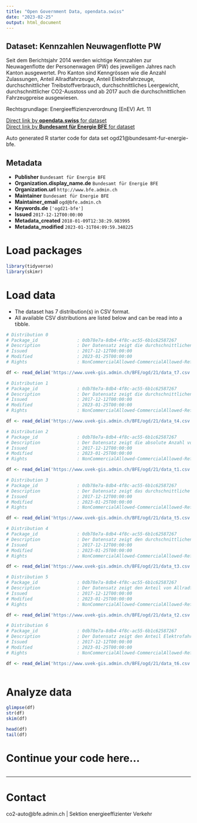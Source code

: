 ```yaml
---
title: "Open Government Data, opendata.swiss"
date: "2023-02-25"
output: html_document
---
```


## Dataset: Kennzahlen Neuwagenflotte PW

Seit dem Berichtsjahr 2014 werden wichtige Kennzahlen zur Neuwagenflotte der Personenwagen (PW) des jeweiligen Jahres nach Kanton ausgewertet. Pro Kanton sind Kenngrössen wie die Anzahl Zulassungen, Anteil Allradfahrzeuge, Anteil Elektrofahrzeuge, durchschnittlicher Treibstoffverbrauch, durchschnittliches Leergewicht, durchschnittlicher CO2-Ausstoss und ab 2017 auch die durchschnittlichen Fahrzeugpreise ausgewiesen.

Rechtsgrundlage: Energieeffizienzverordnung (EnEV) Art. 11

[Direct link by **opendata.swiss** for dataset](https://opendata.swiss/de/dataset/kennzahlen-neuwagenflotte)<br>
[Direct link by **Bundesamt für Energie BFE** for dataset](https://www.bfe.admin.ch/bfe/de/home/versorgung/statistik-und-geodaten/kennzahlen-fahrzeuge/kennzahlen-neuwagenflotte.html)

Auto generated R starter code for data set ogd21@bundesamt-fur-energie-bfe.

## Metadata

- **Publisher** `Bundesamt für Energie BFE`
- **Organization.display_name.de** `Bundesamt für Energie BFE`
- **Organization.url** `http://www.bfe.admin.ch`
- **Maintainer** `Bundesamt für Energie BFE`
- **Maintainer_email** `ogd@bfe.admin.ch`
- **Keywords.de** `['ogd21-bfe']`
- **Issued** `2017-12-12T00:00:00`
- **Metadata_created** `2018-01-09T12:38:29.983995`
- **Metadata_modified** `2023-01-31T04:09:59.340225`


# Load packages

```r

library(tidyverse)
library(skimr)

```

# Load data

-   The dataset has 7 distribution(s) in CSV format.
-   All available CSV distributions are listed below and can be read into a tibble.

```r

# Distribution 0
# Package_id               : 0db78e7a-8db4-4f8c-ac55-6b1c62587267
# Description              : Der Datensatz zeigt die durchschnittlichen Fahrzeugpreise bei den neuzugelassenen Personenwagen pro Jahr und Kanton. Die Datenreihe ist ab 2017 verfügbar. Nummerierung der Kantone gemäss BFS.
# Issued                   : 2017-12-12T00:00:00
# Modified                 : 2023-01-25T00:00:00
# Rights                   : NonCommercialAllowed-CommercialAllowed-ReferenceRequired

df <- read_delim('https://www.uvek-gis.admin.ch/BFE/ogd/21/data_t7.csv')

# Distribution 1
# Package_id               : 0db78e7a-8db4-4f8c-ac55-6b1c62587267
# Description              : Der Datensatz zeigt die durchschnittlichen CO2-Emissionen bei den neuzugelassenen Personenwagen pro Jahr und Kanton. Die Datenreihe ist ab 2014 verfügbar. Nummerierung der Kantone gemäss BFS.
# Issued                   : 2017-12-12T00:00:00
# Modified                 : 2023-01-25T00:00:00
# Rights                   : NonCommercialAllowed-CommercialAllowed-ReferenceRequired

df <- read_delim('https://www.uvek-gis.admin.ch/BFE/ogd/21/data_t4.csv')

# Distribution 2
# Package_id               : 0db78e7a-8db4-4f8c-ac55-6b1c62587267
# Description              : Der Datensatz zeigt die absolute Anzahl von Neuzulassungen bei den Personenwagen pro Jahr und Kanton. Die Datenreihe ist ab 2014 verfügbar. Nummerierung der Kantone gemäss BFS.
# Issued                   : 2017-12-12T00:00:00
# Modified                 : 2023-01-25T00:00:00
# Rights                   : NonCommercialAllowed-CommercialAllowed-ReferenceRequired

df <- read_delim('https://www.uvek-gis.admin.ch/BFE/ogd/21/data_t1.csv')

# Distribution 3
# Package_id               : 0db78e7a-8db4-4f8c-ac55-6b1c62587267
# Description              : Der Datensatz zeigt das durchschnittliche Leergewicht bei den neuzugelassenen Personenwagen pro Jahr und Kanton. Die Datenreihe ist ab 2014 verfügbar. Nummerierung der Kantone gemäss BFS.
# Issued                   : 2017-12-12T00:00:00
# Modified                 : 2023-01-25T00:00:00
# Rights                   : NonCommercialAllowed-CommercialAllowed-ReferenceRequired

df <- read_delim('https://www.uvek-gis.admin.ch/BFE/ogd/21/data_t5.csv')

# Distribution 4
# Package_id               : 0db78e7a-8db4-4f8c-ac55-6b1c62587267
# Description              : Der Datensatz zeigt den durchschnittlichen Treibstoffverbrauch bei den neuzugelassenen Personenwagen pro Jahr und Kanton. Die Datenreihe ist ab 2014 verfügbar. Nummerierung der Kantone gemäss BFS.
# Issued                   : 2017-12-12T00:00:00
# Modified                 : 2023-01-25T00:00:00
# Rights                   : NonCommercialAllowed-CommercialAllowed-ReferenceRequired

df <- read_delim('https://www.uvek-gis.admin.ch/BFE/ogd/21/data_t3.csv')

# Distribution 5
# Package_id               : 0db78e7a-8db4-4f8c-ac55-6b1c62587267
# Description              : Der Datensatz zeigt den Anteil von Allradfahrzeugen bei den neuzugelassenen Personenwagen pro Jahr und Kanton. Die Datenreihe ist ab 2014 verfügbar. Nummerierung der Kantone gemäss BFS.
# Issued                   : 2017-12-12T00:00:00
# Modified                 : 2023-01-25T00:00:00
# Rights                   : NonCommercialAllowed-CommercialAllowed-ReferenceRequired

df <- read_delim('https://www.uvek-gis.admin.ch/BFE/ogd/21/data_t2.csv')

# Distribution 6
# Package_id               : 0db78e7a-8db4-4f8c-ac55-6b1c62587267
# Description              : Der Datensatz zeigt den Anteil Elektrofahrzeuge bei den neuzugelassenen Personenwagen pro Jahr und Kanton. Die Datenreihe ist ab 2014 verfügbar. Nummerierung der Kantone gemäss BFS.
# Issued                   : 2017-12-12T00:00:00
# Modified                 : 2023-01-25T00:00:00
# Rights                   : NonCommercialAllowed-CommercialAllowed-ReferenceRequired

df <- read_delim('https://www.uvek-gis.admin.ch/BFE/ogd/21/data_t6.csv')



```

# Analyze data

```r

glimpse(df)
str(df)
skim(df)

head(df)
tail(df)

```

# Continue your code here...

```r

```

------------------------------------------------------------------------

# Contact

co2-auto@bfe.admin.ch | Sektion energieeffizienter Verkehr
